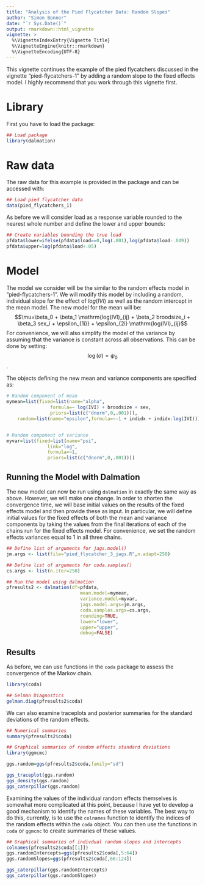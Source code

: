```yaml
---
title: "Analysis of the Pied Flycatcher Data: Random Slopes"
author: "Simon Bonner"
date: "`r Sys.Date()`"
output: rmarkdown::html_vignette
vignette: >
  %\VignetteIndexEntry{Vignette Title}
  %\VignetteEngine{knitr::rmarkdown}
  %\VignetteEncoding{UTF-8}
---
```


This vignette continues the example of the pied flycatchers discussed in the vignette "pied-flycatchers-1" by adding a random slope to the fixed effects model. I highly recommend that you work through this vignette first.

# Library

First you have to load the package:
```r
## Load package
library(dalmation)
```

# Raw data

The raw data for this example is provided in the package and can be accessed with:
```r
## Load pied flycatcher data
data(pied_flycatchers_1)
```

As before we will consider load as a response variable rounded to the nearest whole number and define the lower and upper bounds:
```r
## Create variables bounding the true load
pfdata$lower=ifelse(pfdata$load==0,log(.001),log(pfdata$load-.049))
pfdata$upper=log(pfdata$load+.05)
```

# Model

The model we consider will be the similar to the random effects model in "pied-flycatchers-1". We will modify this model by including a random, individual slope for the effect of $log(IVI)$ as well as the random intercept in the mean model. The new model for the mean will be:
$$\mu=\beta_0 + \beta_1 \mathrm{log(IVI)_{ij} + \beta_2 broodsize_i + \beta_3 sex_i + \epsilon_{1i}} + \epsilon_{2i} \mathrm{log(IVI)_{ij}$$
For convenience, we will also simplify the model of the variance by assuming that the variance is constant across all observations. This can be done by setting:
$$\log(\sigma)=\psi_0$$.

The objects defining the new mean and variance components are specified as:

```r
# Random component of mean
mymean=list(fixed=list(name="alpha",
                formula=~ log(IVI) + broodsize + sex,
                priors=list(c("dnorm",0,.001))),
    random=list(name="epsilon",formula=~-1 + indidx + indidx:log(IVI)))


# Random component of variance
myvar=list(fixed=list(name="psi",
               link="log",
               formula=~1,
               priors=list(c("dnorm",0,.001))))

```

## Running the Model with Dalmation

The new model can now be run using `dalmation` in exactly the same way as above. However, we will make one change. In order to shorten the convergence time, we will base initial values on the results of the fixed effects model and then provide these as input. In particular, we will define initial values for the fixed effects of both the mean and variance components by taking the values from the final iterations of each of the chains run for the fixed effects model. For convenience, we set the random effects variances equal to 1 in all three chains. 


```r

## Define list of arguments for jags.model()
jm.args <- list(file="pied_flycatcher_3_jags.R",n.adapt=250)

## Define list of arguments for coda.samples()
cs.args <- list(n.iter=250)

## Run the model using dalmation
pfresults2 <- dalmation(df=pfdata,
                           mean.model=mymean,
                           variance.model=myvar,
                           jags.model.args=jm.args,
                           coda.samples.args=cs.args,
                           rounding=TRUE,
                           lower="lower",
                           upper="upper",
                           debug=FALSE)

```

## Results
As before, we can use functions in the `coda` package to assess the convergence of the Markov chain. 
```r
library(coda)

## Gelman Diagnostics
gelman.diag(pfresults2$coda)
```

We can also examine traceplots and posterior summaries for the standard deviations of the random effects.
```r
## Numerical summaries
summary(pfresults2$coda)

## Graphical summaries of random effects standard deviations
library(ggmcmc)

ggs.random=ggs(pfresults2$coda,family="sd")

ggs_traceplot(ggs.random)
ggs_density(ggs.random)
ggs_caterpillar(ggs.random)
```

Examining the values of the individual random effects themselves is somewhat more complicated at this point, because I have yet to develop a good mechanism to identify the names of these variables. The best way to do this, currently, is to use the `colnames` function to identify the indices of the random effects within the `coda` object. You can then use the functions in `coda` or `ggmcmc` to create summaries of these values. 

```r
## Graphical summaries of indivdual random slopes and intercepts
colnames(pfresults2$coda[[1]])
ggs.randomIntercepts=ggs(pfresults2$coda[,5:64])
ggs.randomSlopes=ggs(pfresults2$coda[,66:124])

ggs_caterpillar(ggs.randomIntercepts)
ggs_caterpillar(ggs.randomSlopes)
```

